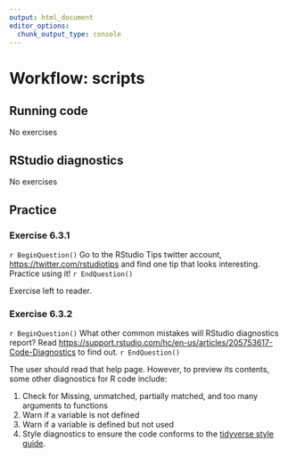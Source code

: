 ```yaml
---
output: html_document
editor_options:
  chunk_output_type: console
---
```


# Workflow: scripts

## Running code

No exercises

## RStudio diagnostics

No exercises

## Practice

### Exercise <span class="exercise-number">6.3.1</span> {.unnumbered .exercise}

`r BeginQuestion()`
Go to the RStudio Tips twitter account, <https://twitter.com/rstudiotips> and find one tip that looks interesting. Practice using it!
`r EndQuestion()`

Exercise left to reader.

### Exercise <span class="exercise-number">6.3.2</span> {.unnumbered .exercise}

`r BeginQuestion()`
What other common mistakes will RStudio diagnostics report?
Read <https://support.rstudio.com/hc/en-us/articles/205753617-Code-Diagnostics> to find out.
`r EndQuestion()`

The user should read that help page. However, to preview its contents, some other diagnostics for R code include:

1.  Check for Missing, unmatched, partially matched, and too many arguments to functions
1.  Warn if a variable is not defined
1.  Warn if a variable is defined but not used
1.  Style diagnostics to ensure the code conforms to the [tidyverse style guide](http://adv-r.had.co.nz/Style.html).
